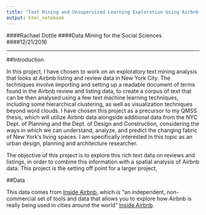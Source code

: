 ```yaml
---
title: "Text Mining and Unsupervised Learning Exploration Using Airbnb Listing and Review Data for New York City"
output: html_notebook
---
```

####Rachael Dottle
####Data Mining for the Social Sciences
####12/21/2016


--- 
##Introduction

In this project, I have chosen to work on an exploratory text mining analysis that looks at Airbnb listing and review data in New York City. The techniques involve importing and setting up a readable document of terms found in the Airbnb review and listing data, to create a corpus of text that can be then analysed using a few text machine learning techniques, including some hierarchical clustering, as well as visualization techniques beyond word clouds. I have chosen this project as a precursor to my QMSS thesis, which will utilize Airbnb data alongside additional data from the NYC Dept. of Planning and the Dept. of Design and Construction, considering the ways in which we can understand, analyze, and predict the changing fabric of New York's living spaces. I am specifically interested in this topic as an urban design, planning and architecture researcher.

The objective of this project is to explore this rich text data on reviews and listings, in order to combine this information with a spatial analysis of Airbnb data. This project is the setting off point for a larger project, 

##Data 

This data comes from [Inside Airbnb](http://insideairbnb.com/about.html), which is "an independent, non-commercial set of tools and data that allows you to explore how Airbnb is really being used in cities around the world" [Inside Airbnb](http://insideairbnb.com/about.html). 


```r



```



```r

```

